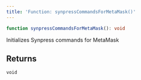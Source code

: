 ```yaml
---
title: 'Function: synpressCommandsForMetaMask()'
---
```


```ts
function synpressCommandsForMetaMask(): void
```

Initializes Synpress commands for MetaMask

## Returns

`void`

